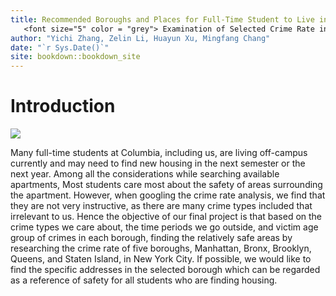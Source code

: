 ```yaml
--- 
title: Recommended Boroughs and Places for Full-Time Student to Live in <br >
   <font size="5" color = "grey"> Examination of Selected Crime Rate in New York City </font>
author: "Yichi Zhang, Zelin Li, Huayun Xu, Mingfang Chang"
date: "`r Sys.Date()`"
site: bookdown::bookdown_site
---
```


# Introduction

![](https://twt-thumbs.washtimes.com/media/image/2018/01/01/1_1_2018_b1-davi-newyork-cri8201_c0-144-875-654_s885x516.jpg?8db5faa7ac6a541080b0e25ae358890a2cd5b947)

Many full-time students at Columbia, including us, are living off-campus currently and may need to find new housing in the next semester or the next year. Among all the considerations while searching available apartments, Most students care most about the safety of areas surrounding the apartment. However, when googling the crime rate analysis, we find that they are not very instructive, as there are many crime types included that irrelevant to us. Hence the objective of our final project is that based on the crime types we care about, the time periods we go outside, and victim age group of crimes in each borough, finding the relatively safe areas by researching the crime rate of five boroughs, Manhattan, Bronx, Brooklyn, Queens, and Staten Island, in New York City. If possible, we would like to find the specific addresses in the selected borough which can be regarded as a reference of safety for all students who are finding housing.